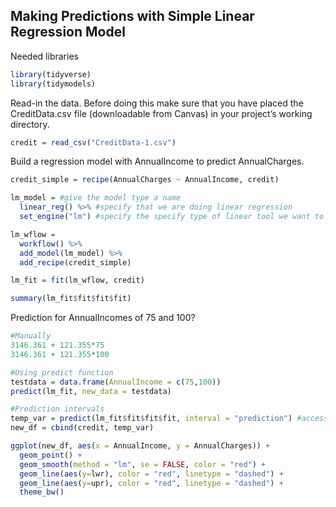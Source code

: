 ## Making Predictions with Simple Linear Regression Model

Needed libraries  
```r
library(tidyverse)
library(tidymodels)
```

Read-in the data. Before doing this make sure that you have placed the CreditData.csv file (downloadable from Canvas) in your project's working directory.  

```r
credit = read_csv("CreditData-1.csv")
```

Build a regression model with AnnualIncome to predict AnnualCharges.  
```r
credit_simple = recipe(AnnualCharges ~ AnnualIncome, credit)

lm_model = #give the model type a name 
  linear_reg() %>% #specify that we are doing linear regression
  set_engine("lm") #specify the specify type of linear tool we want to use 

lm_wflow = 
  workflow() %>% 
  add_model(lm_model) %>% 
  add_recipe(credit_simple)

lm_fit = fit(lm_wflow, credit)
```

```r
summary(lm_fit$fit$fit$fit)
```

Prediction for AnnualIncomes of 75 and 100?  
```r
#Manually
3146.361 + 121.355*75
3146.361 + 121.355*100

#Using predict function
testdata = data.frame(AnnualIncome = c(75,100))
predict(lm_fit, new_data = testdata)
```

```r
#Prediction intervals
temp_var = predict(lm_fit$fit$fit$fit, interval = "prediction") #accessing the fit object with the three $fit
new_df = cbind(credit, temp_var)

ggplot(new_df, aes(x = AnnualIncome, y = AnnualCharges)) + 
  geom_point() + 
  geom_smooth(method = "lm", se = FALSE, color = "red") +
  geom_line(aes(y=lwr), color = "red", linetype = "dashed") +
  geom_line(aes(y=upr), color = "red", linetype = "dashed") +
  theme_bw() 
```
